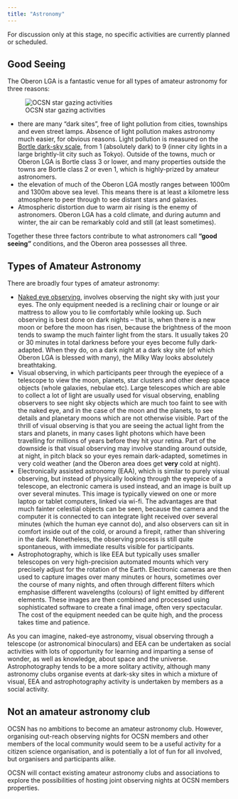 ```yaml
---
title: "Astronomy"
---
```


::: {.callout-note title="Current status of this initiative"}
For discussion only at this stage, no specific activities are currently planned or scheduled.
:::

## Good Seeing

The Oberon LGA is a fantastic venue for all types of amateur astronomy for three reasons:

::: {.aside}
![OCSN star gazing activities](assets/ocsn_astronomy.png)
:::

* there are many "dark sites", free of light pollution from cities, townships and even street lamps. Absence of light pollution makes astronomy much easier, for obvious reasons. Light pollution is measured on the [Bortle dark-sky scale](https://en.wikipedia.org/wiki/Bortle_scale), from 1 (absolutely dark) to 9 (inner city lights in a large brightly-lit city such as Tokyo). Outside of the towns, much or Oberon LGA is Bortle class 3 or lower, and many properties outside the towns are Bortle class 2 or even 1, which is highly-prized by amateur astronomers.
* the elevation of much of the Oberon LGA mostly ranges between 1000m and 1300m above sea level. This means there is at least a kilometre less atmosphere to peer through to see distant stars and galaxies.
* Atmospheric distortion due to warm air rising is the enemy of astronomers. Oberon LGA has a cold climate, and during autumn and winter, the air can be remarkably cold and still (at least sometimes).

Together these three factors contribute to what astronomers call **"good seeing"** conditions, and the Oberon area possesses all three.

## Types of Amateur Astronomy

There are broadly four types of amateur astronomy:

* [Naked eye observing](https://en.wikipedia.org/wiki/Naked_eye#In_astronomy), involves observing the night sky with just your eyes. The only equipment needed is a reclining chair or lounge or air mattress to allow you to lie comfortably while looking up. Such observing is best done on dark nights -- that is, when there is a new moon or before the moon has risen, because the brightness of the moon tends to swamp the much fainter light from the stars. It usually takes 20 or 30 minutes in total darkness before your eyes become fully dark-adapted. When they do, on a dark night at a dark sky site (of which Oberon LGA is blessed with many), the Milky Way looks absolutely breathtaking. 
* Visual observing, in which participants peer through the eyepiece of a telescope to view the moon, planets, star clusters and other deep space objects (whole galaxies, nebulae etc). Large telescopes which are able to collect a lot of light are usually used for visual observing, enabling observers to see night sky objects which are much too faint to see with the naked eye, and in the case of the moon and the planets, to see details and planetary moons which are not otherwise visible. Part of the thrill of visual observing is that you are seeing the actual light from the stars and planets, in many cases light photons which have been travelling for millions of years before they hit your retina. Part of the downside is that visual observing may involve standing around outside, at night, in pitch black so your eyes remain dark-adapted, sometimes in very cold weather (and the Oberon area does get **very** cold at night).
* Electronically assisted astronomy (EAA), which is similar to purely visual observing, but instead of physically looking through the eyepeice of a telescope, an electronic camera is used instead, and an image is built up over several minutes. This image is typically viewed on one or more laptop or tablet computers, linked via wi-fi. The advantages are that much fainter celestial objects can be seen, because the camera and the computer it is connected to can integrate light received over several minutes (which the human eye cannot do), and also observers can sit in comfort inside out of the cold, or around a firepit, rather than shivering in the dark. Nonetheless, the observing process is still quite spontaneous, with immediate results visible for participants.
* Astrophotography, which is like EEA but typically uses smaller telescopes on very high-precision automated mounts which very precisely adjust for the rotation of the Earth. Electronic cameras are then used to capture images over many minutes or hours, sometimes over the course of many nights, and often through different filters which emphasise different wavelengths (colours) of light emitted by different elements. These images are then combined and processed using sophisticated software to create a final image, often very spectacular. The cost of the equipment needed can be quite high, and the process takes time and patience.

As you can imagine, naked-eye astronomy, visual observing through a telescope (or astronomical binoculars) and EEA can be undertaken as social activities with lots of opportunity for learning and imparting a sense of wonder, as well as knowledge, about space and the universe. Astrophotography tends to be a more solitary activity, although many astronomy clubs organise events at dark-sky sites in which a mixture of visual, EEA and astrophotography activity is undertaken by members as a social activity.

## Not an amateur astronomy club

OCSN has no ambitions to become an amateur astronomy club. However, organising out-reach observing nights for OCSN members and other members of the local community would seem to be a useful activity for a citizen science organisation, and is potentially a lot of fun for all involved, but organisers and participants alike. 

OCSN will contact existing amateur astronomy clubs and associations to explore the possibilities of hosting joint observing nights at OCSN members properties.

